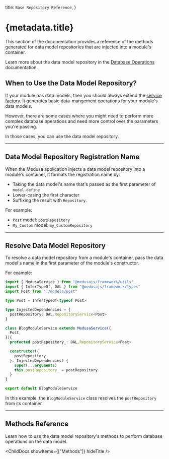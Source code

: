 
  title: `Base Repository Reference`,
}

# {metadata.title}

This section of the documentation provides a reference of the methods generated for data model repositories that are injected into a module's container.

<Note title="Tip">

Learn more about the data model repository in the [Database Operations](!docs!/learn/fundamentals/modules/db-operations) documentation.

</Note>

## When to Use the Data Model Repository?

If your module has data models, then you should always extend the [service factory](!docs!/learn/fundamentals/modules/service-factory). It generates basic data-mangement operations for your module's data models.

However, there are some cases where you might need to perform more complex database operations and need more control over the parameters you're passing.

In those cases, you can use the data model repository.

---

## Data Model Repository Registration Name

When the Medusa application injects a data model repository into a module's container, it formats the registration name by:

- Taking the data model's name that's passed as the first parameter of `model.define`
- Lower-casing the first character
- Suffixing the result with `Repository`.

For example:

- `Post` model: `postRepository`
- `My_Custom` model: `my_CustomRepository`

---

## Resolve Data Model Repository

To resolve a data model repository from a module's container, pass the data model's name in the first parameter of the module's constructor.

For example:

```ts
import { MedusaService } from "@medusajs/framework/utils"
import { InferTypeOf, DAL } from "@medusajs/framework/types"
import Post from "./models/post"

type Post = InferTypeOf<typeof Post>

type InjectedDependencies = {
  postRepository: DAL.RepositoryService<Post>
}

class BlogModuleService extends MedusaService({
  Post,
}){
  protected postRepository_: DAL.RepositoryService<Post>

  constructor({ 
    postRepository 
  }: InjectedDependencies) {
    super(...arguments)
    this.postRepository_ = postRepository
  }
}

export default BlogModuleService
```

In this example, the `BlogModuleService` class resolves the `postRepository` from its container.

---

## Methods Reference

Learn how to use the data model repository's methods to perform database operations on the data model.

<ChildDocs showItems={["Methods"]} hideTitle />
